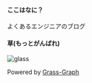 #### ここはなに？

よくあるエンジニアのブログ

#### 草(もっとがんばれ)


![glass](https://grass-graph.appspot.com/images/youknowcast.png)

Powered by [Grass-Graph](https://grass-graph.appspot.com)
